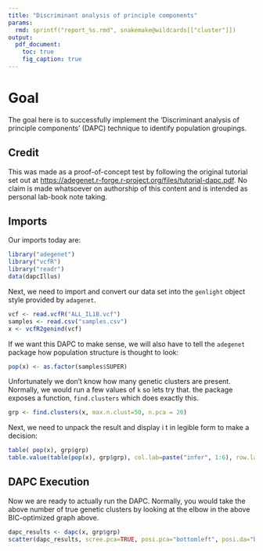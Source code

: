 ```yaml
---
title: "Discriminant analysis of principle components"
params:
  rmd: sprintf("report_%s.rmd", snakemake@wildcards[["cluster"]])
output: 
  pdf_document:
    toc: true
    fig_caption: true
---
```


# Goal
The goal here is to successfully implement the 'Discriminant analysis of principle components' (DAPC) technique to identify population groupings.

## Credit
This was made as a proof-of-concept test by following the original tutorial set out at [https://adegenet.r-forge.r-project.org/files/tutorial-dapc.pdf](https://adegenet.r-forge.r-project.org/files/tutorial-dapc.pdf). No claim is made whatsoever on authorship of this content and is intended as personal lab-book note taking.

## Imports
Our imports today are:

```r
library("adegenet")
library("vcfR")
library("readr")
data(dapcIllus)
```

Next, we need to import and convert our data set into the `genlight` object style provided by `adagenet`.
```r
vcf <- read.vcfR("ALL_IL1B.vcf")
samples <- read.csv("samples.csv")
x <- vcfR2genind(vcf)
```

If we want this DAPC to make sense, we will also have to tell the `adegenet` package how population structure is thought to look:
```r
pop(x) <- as.factor(samples$SUPER)
```

Unfortunately we don't know how many genetic clusters are present. Normally, we would run a few values of `k` so lets try that. the package exposes a function, `find.clusters` which does exactly this.
```r
grp <- find.clusters(x, max.n.clust=50, n.pca = 20)
```

Next, we need to unpack the result and display i t in legible form to make a decision:
```r
table( pop(x), grp$grp)
table.value(table(pop(x), grp$grp), col.lab=paste("infer", 1:6), row.lab=paste("original", 1:6))
```


## DAPC Execution

Now we are ready to actually run the DAPC. Normally, you would take the above number of true genetic clusters by looking at the elbow in the above BIC-optimized graph above.

```r
dapc_results <- dapc(x, grp$grp)
scatter(dapc_results, scree.pca=TRUE, posi.pca="bottomleft", posi.da="bottomright", leg=TRUE)
```


